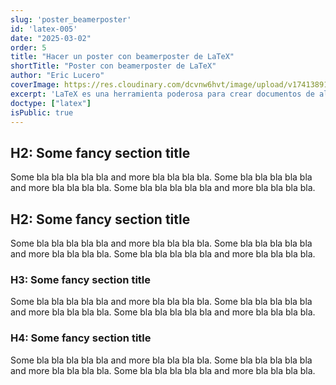 ```yaml
---
slug: 'poster_beamerposter'
id: 'latex-005'
date: "2025-03-02"
order: 5
title: "Hacer un poster con beamerposter de LaTeX"
shortTitle: "Poster con beamerposter de LaTeX"
author: "Eric Lucero"
coverImage: https://res.cloudinary.com/dcvnw6hvt/image/upload/v1741389125/elCronopio/cover_test-2_dnehhh.jpg
excerpt: 'LaTeX es una herramienta poderosa para crear documentos de alta calidad, especialmente en el ámbito académico y técnico. Aprende a crear tu primer documento y descubre las ventajas de usar LaTeX para el control preciso del formato, las fórmulas'
doctype: ["latex"]
isPublic: true
---
```


## H2: Some fancy section title
Some bla bla bla bla bla and more bla bla bla bla.
Some bla bla bla bla bla and more bla bla bla bla.
Some bla bla bla bla bla and more bla bla bla bla.


## H2: Some fancy section title
Some bla bla bla bla bla and more bla bla bla bla.
Some bla bla bla bla bla and more bla bla bla bla.
Some bla bla bla bla bla and more bla bla bla bla.

### H3: Some fancy section title
Some bla bla bla bla bla and more bla bla bla bla.
Some bla bla bla bla bla and more bla bla bla bla.
Some bla bla bla bla bla and more bla bla bla bla.

### H4: Some fancy section title
Some bla bla bla bla bla and more bla bla bla bla.
Some bla bla bla bla bla and more bla bla bla bla.
Some bla bla bla bla bla and more bla bla bla bla.

